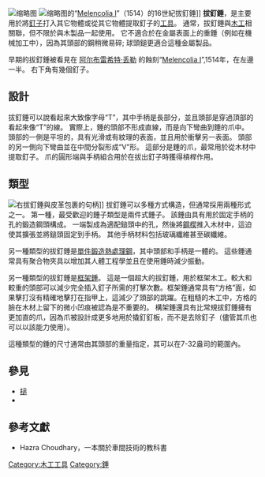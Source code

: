 {{unreferenced|time=2017-01-23T13:02:44+00:00}}
[[File:Claw-hammer.jpg|缩略图]]
[[File:Melencolia_I_(Durero)_hammer_crop.jpg|缩略图]]的“[[Melencolia_I|Melencolia I]]”（1514）的16世紀拔釘錘]]
'''拔釘錘'''，是主要用於將[[釘子|釘子]]打入其它物體或從其它物體提取釘子的[[工具|工具]]。 通常，拔釘錘與[[木工|木工]]相關聯，但不限於與木製品一起使用。 它不適合於在金屬表面上的重錘（例如在機械加工中），因為其頭部的鋼稍微易碎; 球頭鎚更適合這種金屬製品。

早期的拔釘錘被看見在 [[阿尔布雷希特·丢勒|阿尔布雷希特·丢勒]] 的蝕刻“[[Melencolia_I|Melencolia I]]”,1514年，在左邊一半。 右下角有幾個釘子。

== 設計 ==
拔釘錘可以說看起來大致像字母“T”，其中手柄是長部分，並且頭部是穿過頂部的看起來像“T”的線。 實際上，錘的頭部不形成直線，而是向下彎曲到錘的爪中。 頭部的一側是平坦的，具有光滑或有紋理的表面，並且用於衝擊另一表面。 頭部的另一側向下彎曲並在中間分裂形成“V”形。 這部分是錘的爪，最常用於從木材中提取釘子。 爪的圓形端與手柄組合用於在拔出釘子時獲得槓桿作用。 

== 類型 ==
[[File:Estwing_hammer.JPG|右]]拔釘錘與皮革包裹的句柄]]
拔釘錘可以多種方式構造，但通常採用兩種形式之一。 第一種，最受歡迎的錘子類型是兩件式錘子。 該錘由具有用於固定手柄的孔的鍛造鋼頭構成。 一端製成為適配鎚頭中的孔，然後將[[钢|鋼楔]]推入木材中，這迫使其擴張並將鎚頭固定到手柄。 其他手柄材料包括玻璃纖維甚至碳纖維。

另一種類型的拔釘錘是[[單件鍛造熱處理|單件鍛造熱處理]][[鋼|鋼]]，其中頭部和手柄是一體的。 這些錘通常具有聚合物夾具以增加其人體工程學並且在使用錘時減少振動。

另一種類型的拔釘錘是[[框架錘|框架錘]]。 這是一個超大的拔釘錘，用於框架木工。較大和較重的頭部可以減少完全插入釘子所需的打擊次數。框架錘通常具有“方格”面，如果擊打沒有精確地擊打在指甲上，這減少了頭部的跳躍。在粗糙的木工中，方格的臉在木材上留下的微小凹痕被認為是不重要的。 構架錘還具有比常規拔釘錘擁有更加直的爪，因為爪被設計成更多地用於撬釘釘板，而不是去除釘子（儘管其爪也可以以該能力使用）。

這種類型的錘的尺寸通常由其頭部的重量指定，其可以在7-32盎司的範圍內。

== 參見 ==
* [[槌|槌]]
* {{link-en|Pierson Building Center giant hammer}}

== 參考文獻 ==
* Hazra Choudhary，一本關於車間技術的教科書
[[Category:木工工具|Category:木工工具]]
[[Category:錘|Category:錘]]